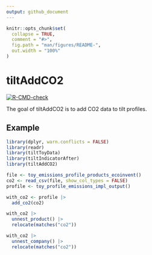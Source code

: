 ```yaml
---
output: github_document
---
```


<!-- README.md is generated from README.Rmd. Please edit that file -->

```r
knitr::opts_chunk$set(
  collapse = TRUE,
  comment = "#>",
  fig.path = "man/figures/README-",
  out.width = "100%"
)
```

# tiltAddCO2

<!-- badges: start -->
[![R-CMD-check](https://github.com/2DegreesInvesting/tiltAddCO2/actions/workflows/R-CMD-check.yaml/badge.svg)](https://github.com/2DegreesInvesting/tiltAddCO2/actions/workflows/R-CMD-check.yaml)
<!-- badges: end -->

The goal of tiltAddCO2 is to add CO2 data to tilt profiles.

## Example

```r
library(dplyr, warn.conflicts = FALSE)
library(readr)
library(tiltToyData)
library(tiltIndicatorAfter)
library(tiltAddCO2)

file <- toy_emissions_profile_products_ecoinvent()
co2 <- read_csv(file, show_col_types = FALSE)
profile <- toy_profile_emissions_impl_output()

with_co2 <- profile |>
  add_co2(co2)

with_co2 |>
  unnest_product() |>
  relocate(matches("co2"))

with_co2 |>
  unnest_company() |>
  relocate(matches("co2"))
```

